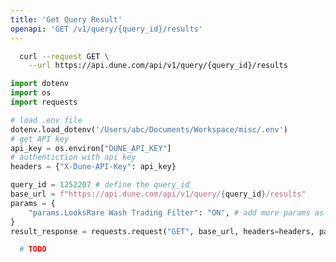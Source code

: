 ```yaml
---
title: 'Get Query Result'
openapi: 'GET /v1/query/{query_id}/results'
---
```


<RequestExample>

```bash cURL
  curl --request GET \
    --url https://api.dune.com/api/v1/query/{query_id}/results
```
```python Python
import dotenv
import os
import requests

# load .env file
dotenv.load_dotenv('/Users/abc/Documents/Workspace/misc/.env')
# get API key
api_key = os.environ["DUNE_API_KEY"]
# authentiction with api key
headers = {"X-Dune-API-Key": api_key}

query_id = 1252207 # define the query_id
base_url = f"https://api.dune.com/api/v1/query/{query_id}/results"
params = {
    "params.LooksRare Wash Trading Filter": "ON", # add more params as needed
}
result_response = requests.request("GET", base_url, headers=headers, params=params)
```

```python Python SDK
  # TODO
```

</RequestExample>